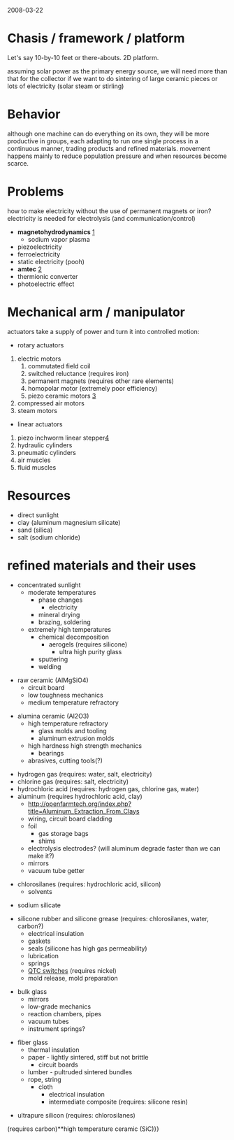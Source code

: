 2008-03-22

= Chasis / framework / platform =
Let's say 10-by-10 feet or there-abouts. 2D platform. 

assuming solar power as the primary energy source, we will need more than that for the collector if we want to do sintering of large ceramic pieces or lots of electricity (solar steam or stirling)   
  
= Behavior =   
although one machine can do everything on its own, they will be more productive in groups, each adapting to run one single process in a continuous manner, trading products and refined materials. movement happens mainly to reduce population pressure and when resources become scarce.

= Problems =
how to make electricity without the use of permanent magnets or iron? electricity is needed for electrolysis (and communication/control)
*'''magnetohydrodynamics''' [http://en.wikipedia.org/wiki/MHD_generator]
**sodium vapor plasma
*piezoelectricity
*ferroelectricity
*static electricity (pooh)
*'''amtec''' [http://en.wikipedia.org/wiki/Alkali-metal_thermal_to_electric_converter]
*thermionic converter
*photoelectric effect


= Mechanical arm / manipulator =
actuators take a supply of power and turn it into controlled motion:   
*rotary actuators   
#electric motors   
##commutated field coil   
##switched reluctance (requires iron)   
##permanent magnets (requires other rare elements)   
##homopolar motor (extremely poor efficiency)   
##piezo ceramic motors [http://www.newscaletech.com/squiggle_overview.html]   
#compressed air motors   
#steam motors   
 
*linear actuators   
#piezo inchworm linear stepper[http://en.wikipedia.org/wiki/Inchworm_motor]   
#hydraulic cylinders   
#pneumatic cylinders   
#air muscles   
#fluid muscles

= Resources =
* direct sunlight
* clay (aluminum magnesium silicate)
* sand (silica)
* salt (sodium chloride)

= refined materials and their uses =
*concentrated sunlight
**moderate temperatures
***phase changes
****electricity
***mineral drying
***brazing, soldering
**extremely high temperatures
***chemical decomposition
****aerogels (requires silicone)
*****ultra high purity glass
***sputtering
***welding

*raw ceramic (AlMgSiO4)
**circuit board
**low toughness mechanics
**medium temperature refractory

*alumina ceramic (Al2O3)
**high temperature refractory
***glass molds and tooling
***aluminum extrusion molds
**high hardness high strength mechanics
***bearings
**abrasives, cutting tools(?)

*hydrogen gas (requires: water, salt, electricity)
*chlorine gas (requires: salt, electricity)
*hydrochloric acid (requires: hydrogen gas, chlorine gas, water)
* aluminum (requires hydrochloric acid, clay)
**http://openfarmtech.org/index.php?title=Aluminum_Extraction_From_Clays
**wiring, circuit board cladding
**foil
***gas storage bags
***shims
**electrolysis electrodes? (will aluminum degrade faster than we can make it?)
** mirrors
**vacuum tube getter

*chlorosilanes (requires: hydrochloric acid, silicon)
**solvents

*sodium silicate 

* silicone rubber and silicone grease (requires: chlorosilanes, water, carbon?)
** electrical insulation
** gaskets
** seals (silicone has high gas permeability)
** lubrication
**springs
** [[QTC pills|QTC switches]] (requires nickel)
**mold release, mold preparation

*bulk glass
**mirrors
**low-grade mechanics
**reaction chambers, pipes
**vacuum tubes
**instrument springs?

*fiber glass
**thermal insulation
**paper - lightly sintered, stiff but not brittle
***circuit boards
**lumber - pultruded sintered bundles
**rope, string
***cloth
****electrical insulation
****intermediate composite (requires: silicone resin)

*ultrapure silicon (requires: chlorosilanes)

(requires carbon)**high temperature ceramic (SiC)}}
